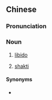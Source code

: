 ==Chinese==
{{zh-forms}}

===Pronunciation===
{{zh-pron
|m=xìnglì
|cat=n
}}

===Noun===
{{zh-noun}}

# {{lb|zh|psychology}} [[libido]]
# {{lb|zh|Hinduism}} [[shakti]]

====Synonyms====
* {{sense|libido}} {{zh-l|力比多}}